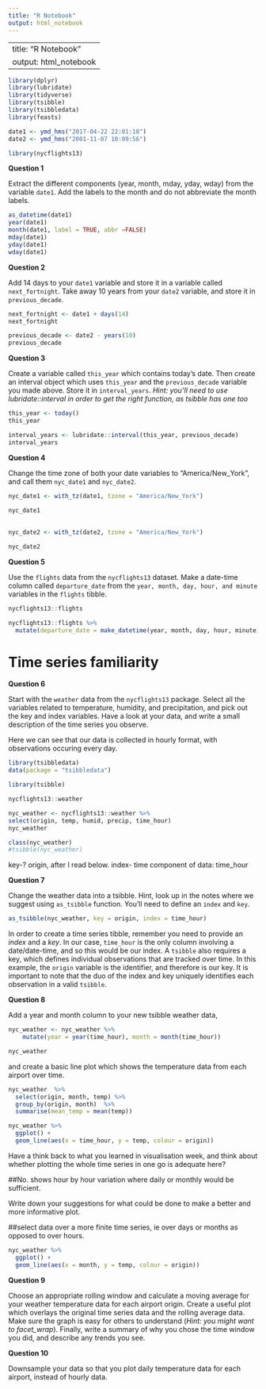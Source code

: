 ```yaml
---
title: "R Notebook"
output: html_notebook
---
```


---
title: "R Notebook"
output: html_notebook
---

```r
library(dplyr)
library(lubridate)
library(tidyverse)
library(tsibble)
library(tsibbledata)
library(feasts)

date1 <- ymd_hms("2017-04-22 22:01:18")
date2 <- ymd_hms("2001-11-07 10:09:56")
```

```r
library(nycflights13)
```


**Question 1**  

Extract the different components (year, month, mday, yday, wday) from the variable `date1`. Add the labels to the month and do not abbreviate the month labels. 


```r
as_datetime(date1)
year(date1)
month(date1, label = TRUE, abbr =FALSE)
mday(date1)
yday(date1)
wday(date1)

```

**Question 2**  

Add 14 days to your `date1` variable and store it in a variable called `next_fortnight`. 
Take away 10 years from your `date2` variable, and store it in `previous_decade`. 

```r
next_fortnight <- date1 + days(14)
next_fortnight
```

```r
previous_decade <- date2 - years(10)
previous_decade
```

**Question 3**  

Create a variable called `this_year` which contains today's date. Then create an interval object which uses `this_year` and the `previous_decade` variable you made above. Store it in `interval_years`. 
*Hint: you'll need to use lubridate::interval in order to get the right function, as tsibble has one too*  


```r
this_year <- today()
this_year

interval_years <- lubridate::interval(this_year, previous_decade)
interval_years
```



**Question 4**    

Change the time zone of both your date variables to "America/New_York", and call them `nyc_date1` and `nyc_date2`. 

```r
nyc_date1 <- with_tz(date1, tzone = "America/New_York")
                     
nyc_date1

  
nyc_date2 <- with_tz(date2, tzone = "America/New_York")

nyc_date2

```


**Question 5**  

Use the `flights` data from the `nycflights13` dataset. Make a date-time column called `departure_date` from the `year, month, day, hour, and minute` variables in the `flights` tibble.

```r
nycflights13::flights
```

```r
nycflights13::flights %>% 
  mutate(departure_date = make_datetime(year, month, day, hour, minute))

```


# Time series familiarity 


**Question 6**  

Start with the `weather` data from the `nycflights13` package. Select all the variables related to temperature, humidity, and precipitation, and pick out the key and index variables. Have a look at your data, and write a small description of the time series you observe. 

Here we can see that our data is collected in hourly format, with observations occuring every day. 
```r

library(tsibbledata)
data(package = "tsibbledata")
```

```r
library(tsibble)
```

```r
nycflights13::weather
```

```r
nyc_weather <- nycflights13::weather %>% 
select(origin, temp, humid, precip, time_hour)
nyc_weather
```

```r
class(nyc_weather)
#tsibble(nyc_weather)
```


key-? origin, after I read below.
index- time component of data: time_hour


**Question 7**  

Change the weather data into a tsibble. Hint, look up in the notes where we suggest using `as_tsibble` function. You'll need to define an `index` and `key`.


```r
as_tsibble(nyc_weather, key = origin, index = time_hour)
```


In order to create a time series tibble, remember you need to provide an *index* and a *key*. In our case, `time_hour` is the only column involving a date/date-time, and so this would be our index. A `tsibble` also requires a key, which defines individual observations that are tracked over time. In this example, the `origin` variable is the identifier, and therefore is our key. It is important to note that the duo of the index and key uniquely identifies each observation in a valid `tsibble`.   

**Question 8**  

Add a year and month column to your new tsibble weather data, 

```r
nyc_weather <- nyc_weather %>% 
    mutate(year = year(time_hour), month = month(time_hour))

nyc_weather
```

and create a basic line plot which shows the temperature data from each airport over time.

```r
nyc_weather  %>% 
  select(origin, month, temp) %>% 
  group_by(origin, month)  %>% 
  summarise(mean_temp = mean(temp))
```
```r
nyc_weather %>% 
  ggplot() +
  geom_line(aes(x = time_hour, y = temp, colour = origin))
```


Have a think back to what you learned in visualisation week, and think about whether plotting the whole time series in one go is adequate here? 

##No. shows hour by hour variation where daily or monthly would be sufficient.

Write down your suggestions for what could be done to make a better and more informative plot. 

##select data over a more finite time series, ie over days or months as opposed to over hours.

```r
nyc_weather %>% 
  ggplot() +
  geom_line(aes(x = month, y = temp, colour = origin))
```


**Question 9**  

Choose an appropriate rolling window and calculate a moving average for your weather temperature data for each airport origin. Create a useful plot which overlays the original time series data and the rolling average data. Make sure the graph is easy for others to understand (*Hint: you might want to facet_wrap*). Finally, write a summary of why you chose the time window you did, and describe any trends you see. 



**Question 10**  

Downsample your data so that you plot daily temperature data for each airport, instead of hourly data. 


<br>


